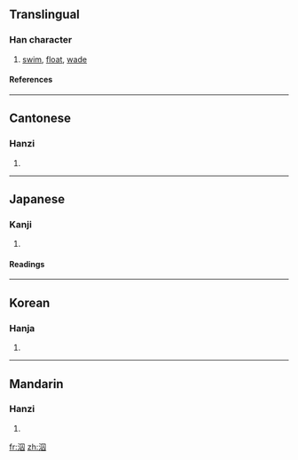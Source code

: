 ==Translingual==
===Han character===
{{Han char|rn=85|rad=水|as=05|sn=8|four=3610<sub>0</sub>|canj=水田人 (EWO)}}
# [[swim]], [[float]], [[wade]]
====References====
{{Han ref|kx=0615.080|dkj=17270|dj=1009.060|hdz=31587.020|uh=6CC5|ud=27845|bh=AA73|bd=43635}}

----
==Cantonese==
===Hanzi===
{{yue-hanzi|jyut=|y=chau4, yau4}}
# {{defn|Cantonese}}

----
==Japanese==
===Kanji===
{{ja-kanji|grade=|rs=水05}}
# {{defn|Japanese}} 
====Readings====
{{ja-readings|on=[[しゅう]] (shū)|kun=[[およぐ]] (oyogu)}}

----
==Korean==
===Hanja===
{{ko-hanja|hangeul=쉬|eumhun=|rv=swi|mr=swi|y=swi}}
# {{defn|Korean}}

----
==Mandarin==
===Hanzi===
{{cmn-hanzi|pin=[[qiú]] (qiu2), [[yōu]] (you1)|wg=ch'iu<sup>2</sup>, yu<sup>1</sup>}}
# {{defn|Mandarin}}

[[fr:泅]]
[[zh:泅]]